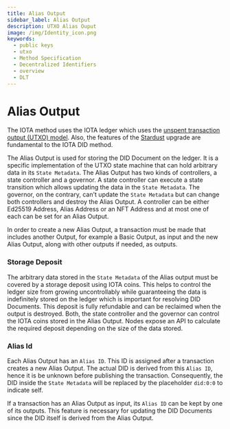 ```yaml
---
title: Alias Output
sidebar_label: Alias Output
description: UTXO Alias Ouput
image: /img/Identity_icon.png
keywords:
  - public keys
  - utxo
  - Method Specification
  - Decentralized Identifiers
  - overview
  - DLT
---
```


# Alias Output

The IOTA method uses the IOTA ledger which uses the [unspent transaction output (UTXO) model](/learn/protocols/chrysalis/core-concepts/switch-to-UTXO/). Also, the features of the [Stardust](/introduction/stardust/explanations/what_is_stardust) upgrade are fundamental to the IOTA DID method.

The Alias Output is used for storing the DID Document on the ledger. It is a specific implementation of the UTXO state machine that can hold arbitrary data in its `State Metadata`. The Alias Output has two kinds of controllers, a state controller and a governor. A state controller can execute a state transition which allows updating the data in the `State Metadata`. The governor, on the contrary, can't update the `State Metadata` but can change both controllers and destroy the Alias Output.
A controller can be either Ed25519 Address, Alias Address or an NFT Address and at most one of each can be set for an Alias Output.

In order to create a new Alias Output, a transaction must be made that includes another Output, for example a Basic Output, as input and the new Alias Output, along with other outputs if needed, as outputs.

### Storage Deposit

The arbitrary data stored in the `State Metadata` of the Alias output must be covered by a storage deposit using IOTA coins. This helps to control the ledger size from growing uncontrollably while guaranteeing the data is indefinitely stored on the ledger which is important for resolving DID Documents. This deposit is fully refundable and can be reclaimed when the output is destroyed. Both, the state controller and the governor can control the IOTA coins stored in the Alias Output. Nodes expose an API to calculate the required deposit depending on the size of the data stored.

### Alias Id

Each Alias Output has an `Alias ID`. This ID is assigned after a transaction creates a new Alias Output. The actual DID is derived from this `Alias ID`, hence it is be unknown before publishing the transaction. Consequently, the DID inside the `State Metadata` will be replaced by the placeholder `did:0:0` to indicate self.

If a transaction has an Alias Output as input, its `Alias ID` can be kept by one of its outputs. This feature is necessary for updating the DID Documents since the DID itself is derived from the Alias Output.
